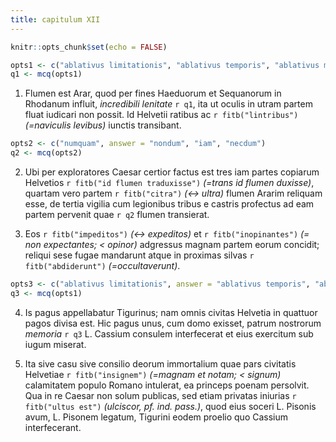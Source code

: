 ```yaml
---
title: capitulum XII
---
```



```r
knitr::opts_chunk$set(echo = FALSE)
```

```r
opts1 <- c("ablativus limitationis", "ablativus temporis", "ablativus modi", answer = "ablativus qualitatis")
q1 <- mcq(opts1)
```

(1) Flumen est Arar, quod per fines Haeduorum et Sequanorum in Rhodanum influit, _incredibili lenitate_ `r q1`, ita ut oculis in utram partem fluat iudicari non possit. Id Helvetii ratibus ac `r fitb("lintribus")` _(=naviculis levibus)_ iunctis transibant. 

```r
opts2 <- c("numquam", answer = "nondum", "iam", "necdum")
q2 <- mcq(opts2)
```

(2) Ubi per exploratores Caesar certior factus est tres iam partes copiarum Helvetios `r fitb("id flumen traduxisse")` _(=trans id flumen duxisse)_, quartam vero partem `r fitb("citra")` _(↔︎ ultra)_ flumen Ararim reliquam esse, de tertia vigilia cum legionibus tribus e castris profectus ad eam partem pervenit quae `r q2` flumen transierat. 

(3) Eos `r fitb("impeditos")` _(↔ expeditos)_ et `r fitb("inopinantes")` _(= non expectantes; < opinor)_ adgressus magnam partem eorum concidit; reliqui sese fugae mandarunt atque in proximas silvas `r fitb("abdiderunt")` _(=occultaverunt)_. 

```r
opts3 <- c("ablativus limitationis", answer = "ablativus temporis", "ablativus modi", "ablativus qualitatis")
q3 <- mcq(opts1)
```

(4) Is pagus appellabatur Tigurinus; nam omnis civitas Helvetia in quattuor pagos divisa est. Hic pagus unus, cum domo exisset, patrum nostrorum _memoria_ `r q3` L. Cassium consulem interfecerat et eius exercitum sub iugum miserat. 

(5) Ita sive casu sive consilio deorum immortalium quae pars civitatis Helvetiae `r fitb("insignem")` _(=magnam et notam; < signum)_ calamitatem populo Romano intulerat, ea princeps poenam persolvit. Qua in re Caesar non solum publicas, sed etiam privatas iniurias `r fitb("ultus est")` _(ulciscor, pf. ind. pass.)_, quod eius soceri L. Pisonis avum, L. Pisonem legatum, Tigurini eodem proelio quo Cassium interfecerant. 